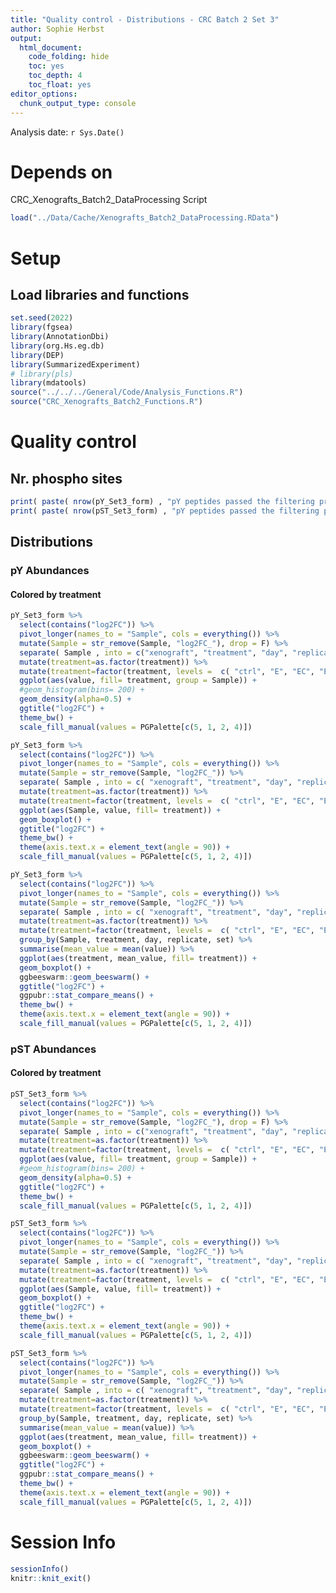```yaml
---
title: "Quality control - Distributions - CRC Batch 2 Set 3"
author: Sophie Herbst
output:
  html_document:
    code_folding: hide
    toc: yes
    toc_depth: 4
    toc_float: yes
editor_options: 
  chunk_output_type: console
---
```

Analysis date: `r Sys.Date()`

# Depends on
CRC_Xenografts_Batch2_DataProcessing Script

```r
load("../Data/Cache/Xenografts_Batch2_DataProcessing.RData")
```



# Setup
## Load libraries and functions
```r
set.seed(2022)
library(fgsea)
library(AnnotationDbi)
library(org.Hs.eg.db)
library(DEP)
library(SummarizedExperiment)
# library(pls)
library(mdatools)
source("../../../General/Code/Analysis_Functions.R")
source("CRC_Xenografts_Batch2_Functions.R")
```

# Quality control
## Nr. phospho sites
```r
print( paste( nrow(pY_Set3_form) , "pY peptides passed the filtering procedure for this Set. These peptides were detected from", length(unique(pY_Set3_form$HGNC_Symbol) ), "proteins." ))
print( paste( nrow(pST_Set3_form) , "pY peptides passed the filtering procedure for this Set. These peptides were detected from", length(unique(pST_Set3_form$HGNC_Symbol) ), "proteins." ))
```

## Distributions
### pY Abundances
#### Colored by treatment
```r
pY_Set3_form %>%
  select(contains("log2FC")) %>%
  pivot_longer(names_to = "Sample", cols = everything()) %>%
  mutate(Sample = str_remove(Sample, "log2FC_"), drop = F) %>%
  separate( Sample , into = c("xenograft", "treatment", "day", "replicate", "set"), sep = "_", remove = F) %>%
  mutate(treatment=as.factor(treatment)) %>%
  mutate(treatment=factor(treatment, levels =  c( "ctrl", "E", "EC", "EBC") )) %>%
  ggplot(aes(value, fill= treatment, group = Sample)) +
  #geom_histogram(bins= 200) +
  geom_density(alpha=0.5) +
  ggtitle("log2FC") +
  theme_bw() +
  scale_fill_manual(values = PGPalette[c(5, 1, 2, 4)])

pY_Set3_form %>%
  select(contains("log2FC")) %>%
  pivot_longer(names_to = "Sample", cols = everything()) %>%
  mutate(Sample = str_remove(Sample, "log2FC_")) %>%
  separate( Sample , into = c( "xenograft", "treatment", "day", "replicate", "set"), sep = "_", remove = F) %>%
  mutate(treatment=as.factor(treatment)) %>%
  mutate(treatment=factor(treatment, levels =  c( "ctrl", "E", "EC", "EBC") )) %>%
  ggplot(aes(Sample, value, fill= treatment)) +
  geom_boxplot() +
  ggtitle("log2FC") +
  theme_bw() +
  theme(axis.text.x = element_text(angle = 90)) +
  scale_fill_manual(values = PGPalette[c(5, 1, 2, 4)])

pY_Set3_form %>%
  select(contains("log2FC")) %>%
  pivot_longer(names_to = "Sample", cols = everything()) %>%
  mutate(Sample = str_remove(Sample, "log2FC_")) %>%
  separate( Sample , into = c( "xenograft", "treatment", "day", "replicate", "set"), sep = "_", remove = F) %>%
  mutate(treatment=as.factor(treatment)) %>%
  mutate(treatment=factor(treatment, levels =  c( "ctrl", "E", "EC", "EBC") )) %>%
  group_by(Sample, treatment, day, replicate, set) %>%
  summarise(mean_value = mean(value)) %>%
  ggplot(aes(treatment, mean_value, fill= treatment)) +
  geom_boxplot() +
  ggbeeswarm::geom_beeswarm() +
  ggtitle("log2FC") +
  ggpubr::stat_compare_means() +
  theme_bw() +
  theme(axis.text.x = element_text(angle = 90)) +
  scale_fill_manual(values = PGPalette[c(5, 1, 2, 4)])
```

### pST Abundances
#### Colored by treatment
```r
pST_Set3_form %>%
  select(contains("log2FC")) %>%
  pivot_longer(names_to = "Sample", cols = everything()) %>%
  mutate(Sample = str_remove(Sample, "log2FC_"), drop = F) %>%
  separate( Sample , into = c("xenograft", "treatment", "day", "replicate", "set"), sep = "_", remove = F) %>%
  mutate(treatment=as.factor(treatment)) %>%
  mutate(treatment=factor(treatment, levels =  c( "ctrl", "E", "EC", "EBC") )) %>%
  ggplot(aes(value, fill= treatment, group = Sample)) +
  #geom_histogram(bins= 200) +
  geom_density(alpha=0.5) +
  ggtitle("log2FC") +
  theme_bw() +
  scale_fill_manual(values = PGPalette[c(5, 1, 2, 4)])

pST_Set3_form %>%
  select(contains("log2FC")) %>%
  pivot_longer(names_to = "Sample", cols = everything()) %>%
  mutate(Sample = str_remove(Sample, "log2FC_")) %>%
  separate( Sample , into = c( "xenograft", "treatment", "day", "replicate", "set"), sep = "_", remove = F) %>%
  mutate(treatment=as.factor(treatment)) %>%
  mutate(treatment=factor(treatment, levels =  c( "ctrl", "E", "EC", "EBC") )) %>%
  ggplot(aes(Sample, value, fill= treatment)) +
  geom_boxplot() +
  ggtitle("log2FC") +
  theme_bw() +
  theme(axis.text.x = element_text(angle = 90)) +
  scale_fill_manual(values = PGPalette[c(5, 1, 2, 4)])

pST_Set3_form %>%
  select(contains("log2FC")) %>%
  pivot_longer(names_to = "Sample", cols = everything()) %>%
  mutate(Sample = str_remove(Sample, "log2FC_")) %>%
  separate( Sample , into = c( "xenograft", "treatment", "day", "replicate", "set"), sep = "_", remove = F) %>%
  mutate(treatment=as.factor(treatment)) %>%
  mutate(treatment=factor(treatment, levels =  c( "ctrl", "E", "EC", "EBC") )) %>%
  group_by(Sample, treatment, day, replicate, set) %>%
  summarise(mean_value = mean(value)) %>%
  ggplot(aes(treatment, mean_value, fill= treatment)) +
  geom_boxplot() +
  ggbeeswarm::geom_beeswarm() +
  ggtitle("log2FC") +
  ggpubr::stat_compare_means() +
  theme_bw() +
  theme(axis.text.x = element_text(angle = 90)) +
  scale_fill_manual(values = PGPalette[c(5, 1, 2, 4)])
```


# Session Info
```r
sessionInfo()
knitr::knit_exit()
```

